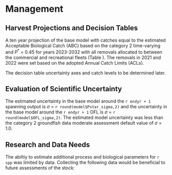 # Management 

## Harvest Projections and Decision Tables

A ten year projection of the base model with catches equal to the estimated Acceptable Biological Catch (ABC) based on the category 2 time-varying and $P^*$ = 0.45 for years 2023-2032 with all removals allocated to between the commercial and recreational fleets (Table \ref{tab:projectionES}). The removals in 2021 and 2022 were set based on the adopted Annual Catch Limits (ACLs). 

The decision table uncertainty axes and catch levels to be determined later.

## Evaluation of Scientific Uncertainty

The estimated uncertainty in the base model around the `r endyr + 1` spawning output is $\sigma$ = `r round(model$Pstar_sigma,2)` and the uncertainty in the base model around the `r endyr + 1` OFL is $\sigma$ = `r round(model$OFL_sigma,2)`. The estimated model uncertainty was less than the category 2 groundfish data moderate assessment default value of  $\sigma$ = 1.0. 

## Research and Data Needs

The abiltiy to estimate additional process and biological parameters for `r spp` was limited by data. Collecting the following data would be beneficial to future assessments of the stock:

\begin{itemize}

	\item List of research and data needs

\end{itemize}

